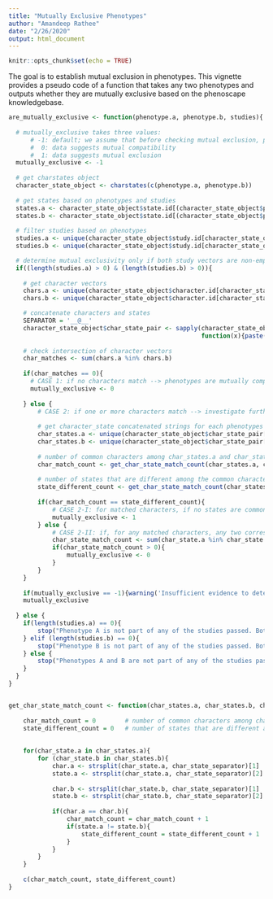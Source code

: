 ```yaml
---
title: "Mutually Exclusive Phenotypes"
author: "Amandeep Rathee"
date: "2/26/2020"
output: html_document
---
```


```r
knitr::opts_chunk$set(echo = TRUE)
```


The goal is to establish mutual exclusion in phenotypes. This vignette provides a pseudo code of a function that takes any two phenotypes and outputs whether they are mutually exclusive based on the phenoscape knowledgebase.

```r

are_mutually_exclusive <- function(phenotype.a, phenotype.b, studies){
  
  # mutually_exclusive takes three values:
      # -1: default; we assume that before checking mutual exclusion, phenotypes are neither mutually exclusive nor mutually compatible
      #  0: data suggests mutual compatibility
      #  1: data suggests mutual exclusion
  mutually_exclusive <- -1
  
  # get charstates object
  character_state_object <- charstates(c(phenotype.a, phenotype.b))
  
  # get states based on phenotypes and studies
  states.a <- character_state_object$state.id[(character_state_object$phenotype.id == phenotype.a) & (character_state_object$study.id %in% studies)]
  states.b <- character_state_object$state.id[(character_state_object$phenotype.id == phenotype.b) & (character_state_object$study.id %in% studies)]
  
  # filter studies based on phenotypes
  studies.a <- unique(character_state_object$study.id[character_state_object$phenotype.id == phenotype.a])
  studies.b <- unique(character_state_object$study.id[character_state_object$phenotype.id == phenotype.b])

  # determine mutual exclusivity only if both study vectors are non-empty
  if((length(studies.a) > 0) & (length(studies.b) > 0)){ 
    
    # get character vectors
    chars.a <- unique(character_state_object$character.id[character_state_object$phenotype.id == phenotype.a])
    chars.b <- unique(character_state_object$character.id[character_state_object$phenotype.id == phenotype.b])

    # concatenate characters and states
    SEPARATOR = '__@__'
    character_state_object$char_state_pair <- sapply(character_state_object, 
                                                     function(x){paste(c(x$character.id, x$state.id), collapse = SEPARATOR)})
    
    # check intersection of character vectors
    char_matches <- sum(chars.a %in% chars.b)
    
    if(char_matches == 0){ 
      # CASE 1: if no characters match --> phenotypes are mutually compatible
      mutually_exclusive <- 0
    
    } else { 
        # CASE 2: if one or more characters match --> investigate further
        
        # get character_state concatenated strings for each phenotypes
        char_states.a <- unique(character_state_object$char_state_pair[character_state_object$phenotype.id == phenotype.a])
        char_states.b <- unique(character_state_object$char_state_pair[character_state_object$phenotype.id == phenotype.b])
        
        # number of common characters among char_states.a and char_states.b
        char_match_count <- get_char_state_match_count(char_states.a, char_states.b, SEPARATOR)[1]
        
        # number of states that are different among the common characters in char.a and char.b
        state_different_count <- get_char_state_match_count(char_states.a, char_states.b, SEPARATOR)[2] 
        
        if(char_match_count == state_different_count){
            # CASE 2-I: for matched characters, if no states are common among the matched characters --> phenotypes are mutually exclusive
            mutually_exclusive <- 1
        } else {
            # CASE 2-II: if, for any matched characters, any two corresponding states match --> phenotypes are mutually compatible
            char_state_match_count <- sum(char_state.a %in% char_state.b)
            if(char_state_match_count > 0){
                mutually_exclusive <- 0
            }
        }
    }
    
    if(mutually_exclusive == -1){warning('Insufficient evidence to determine mutual exclusivity.')}  
    mutually_exclusive
    
  } else {
    if(length(studies.a) == 0){
        stop("Phenotype A is not part of any of the studies passed. Both phenotypes are required to be part of at least one study.")
    } elif (length(studies.b) == 0){
        stop("Phenotype B is not part of any of the studies passed. Both phenotypes are required to be part of at least one study.")
    } else {
        stop("Phenotypes A and B are not part of any of the studies passed. Both phenotypes are required to be part of at least one study.")
    }
  }
}


get_char_state_match_count <- function(char_states.a, char_states.b, char_state_separator){
    
    char_match_count = 0        # number of common characters among char_states.a and char_states.b
    state_different_count = 0   # number of states that are different among the common characters in char.a and char.b
    
    
    for(char_state.a in char_states.a){
        for (char_state.b in char_states.b){
            char.a <- strsplit(char_state.a, char_state_separator)[1]
            state.a <- strsplit(char_state.a, char_state_separator)[2]
            
            char.b <- strsplit(char_state.b, char_state_separator)[1]
            state.b <- strsplit(char_state.b, char_state_separator)[2]
            
            if(char.a == char.b){
                char_match_count = char_match_count + 1
                if(state.a != state.b){
                    state_different_count = state_different_count + 1
                }
            }
        }
    }
    
    c(char_match_count, state_different_count)
}


```
